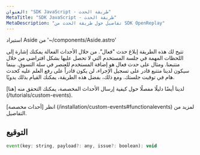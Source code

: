 ```yaml
---
العنوان: "SDK JavaScript - طريقة الحدث"
MetaTitle: "SDK JavaScript - طريقة الحدث"
MetaDescription: "تفاصيل حول طريقة الحدث من SDK OpenReplay"
---
```


استيراد Aside من '~/components/Aside.astro'

تتيح لك هذه الطريقة إبلاغ حدث "فعال". من خلال الأحداث الفعالة يمكنك إشارة إلى اللحظات المهمة في جلسة المستخدم التي لا تحصل عليها بشكل افتراضي من خلال متتبعنا.
ومثال على حدث فعال هو إضافة المستخدم للعنصر في سلة التسوق. بينما سيكون لدينا متتبع قادر على تسجيل الإجراء، لن يكون قادراً على رفع العلم عليه كحدث هام في توقيت جلستك.
ومع ذلك، بفضل هذه الطريقة، يمكنك القيام بذلك يدويًا.

<Aside type="tip">
  لدينا أيضًا دليلًا مفصلًا حول كيفية إرسال الأحداث المخصصة، يمكنك التحقق منه [هنا] (/tutorials/custom-events).
</Aside>

انظر [أحداث مخصصة] (/installation/custom-events#functionalevents) لمزيد من التفاصيل.

## التوقيع


```js 
event(key: string, payload?: any, issue?: boolean): void
```

